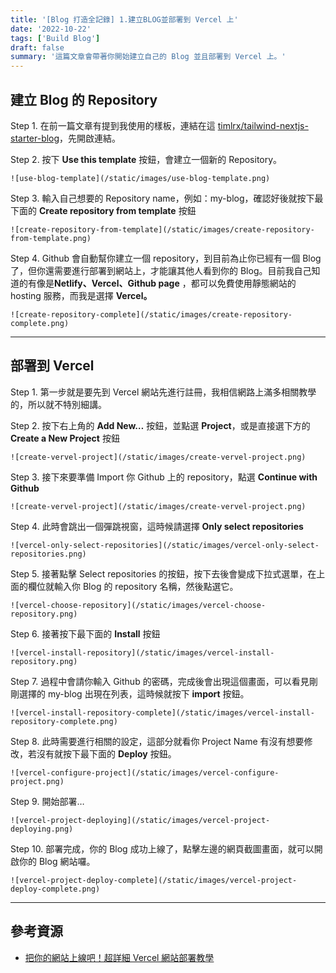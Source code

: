 ```yaml
---
title: '[Blog 打造全記錄] 1.建立BLOG並部署到 Vercel 上'
date: '2022-10-22'
tags: ['Build Blog']
draft: false
summary: '這篇文章會帶著你開始建立自己的 Blog 並且部署到 Vercel 上。'
---
```


## 建立 Blog 的 Repository

Step 1. 在前一篇文章有提到我使用的樣板，連結在這 [timlrx/tailwind-nextjs-starter-blog](https://github.com/timlrx/tailwind-nextjs-starter-blog)，先開啟連結。

Step 2. 按下 **Use this template** 按鈕，會建立一個新的 Repository。

    ![use-blog-template](/static/images/use-blog-template.png)

Step 3. 輸入自己想要的 Repository name，例如：my-blog，確認好後就按下最下面的 **Create repository from template** 按鈕

    ![create-repository-from-template](/static/images/create-repository-from-template.png)

Step 4. Github 會自動幫你建立一個 repository，到目前為止你已經有一個 Blog 了，但你還需要進行部署到網站上，才能讓其他人看到你的 Blog。目前我自己知道的有像是**Netlify、Vercel、Github page** ，都可以免費使用靜態網站的 hosting 服務，而我是選擇 **Vercel。**

    ![create-repository-complete](/static/images/create-repository-complete.png)

---

## 部署到 Vercel

Step 1. 第一步就是要先到 Vercel 網站先進行註冊，我相信網路上滿多相關教學的，所以就不特別細講。

Step 2. 按下右上角的 **Add New…** 按鈕，並點選 **Project**，或是直接選下方的 **Create a New Project** 按鈕

    ![create-vervel-project](/static/images/create-vervel-project.png)

Step 3. 接下來要準備 Import 你 Github 上的 repository，點選 **Continue with Github**

    ![create-vervel-project](/static/images/create-vervel-project.png)

Step 4. 此時會跳出一個彈跳視窗，這時候請選擇 **Only select repositories**

    ![vercel-only-select-repositories](/static/images/vercel-only-select-repositories.png)

Step 5. 接著點擊 Select repositories 的按鈕，按下去後會變成下拉式選單，在上面的欄位就輸入你 Blog 的 repository 名稱，然後點選它。

    ![vercel-choose-repository](/static/images/vercel-choose-repository.png)

Step 6. 接著按下最下面的 **Install** 按鈕

    ![vercel-install-repository](/static/images/vercel-install-repository.png)

Step 7. 過程中會請你輸入 Github 的密碼，完成後會出現這個畫面，可以看見剛剛選擇的 my-blog 出現在列表，這時候就按下 **import** 按鈕。

    ![vercel-install-repository-complete](/static/images/vercel-install-repository-complete.png)

Step 8. 此時需要進行相關的設定，這部分就看你 Project Name 有沒有想要修改，若沒有就按下最下面的 **Deploy** 按鈕。

    ![vercel-configure-project](/static/images/vercel-configure-project.png)

Step 9. 開始部署…

    ![vercel-project-deploying](/static/images/vercel-project-deploying.png)

Step 10. 部署完成，你的 Blog 成功上線了，點擊左邊的網頁截圖畫面，就可以開啟你的 Blog 網站囉。

    ![vercel-project-deploy-complete](/static/images/vercel-project-deploy-complete.png)

---

## 參考資源

- [把你的網站上線吧！超詳細 Vercel 網站部署教學](https://yuanlin.dev/posts/web-deploy-vercel-tutorial)
